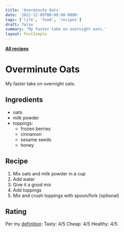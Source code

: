 ```yaml
---
title: 'Overminute Oats'
date: '2022-12-09T00:00:00-0800'
tags: ['life', 'food', 'recipes']
draft: false
summary: 'My faster take on overnight oats.'
layout: PostSimple
---
```


[**All recipes**](/tags/recipes/)

# Overminute Oats

My faster take on overnight oats.

## Ingredients

- oats
- milk powder
- toppings:
  - frozen berries
  - cinnamon
  - sesame seeds
  - honey

## Recipe

1. Mix oats and milk powder in a cup
2. Add water
3. Give it a good mix
4. Add toppings
5. Mix and crush toppings with spoon/fork (optional)

## Rating

Per my [definition](/blog/life/good-food):
Tasty: 4/5
Cheap: 4/5
Healthy: 4/5
